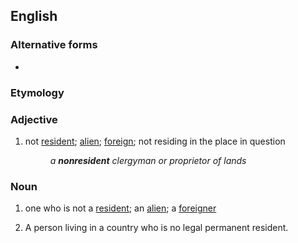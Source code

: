 {{also|non-resident}}

==English==

===Alternative forms===
* {{l|en|non-resident}}

===Etymology===
{{prefix|en|non|resident}}

===Adjective===
{{en-adj|-}}

# not [[resident]]; [[alien]]; [[foreign]]; not residing in the place in question
#: ''a '''nonresident''' clergyman or proprietor of lands''

===Noun===
{{en-noun}}

# one who is not a [[resident]]; an [[alien]]; a [[foreigner]]
# {{lb|en|legal}} A person living in a country who is no legal permanent resident.